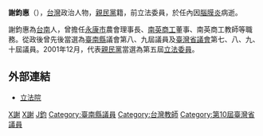 {{Unreferenced|time=2018-09-23T06:31:05+00:00}}
{{Infobox_officeholder
| name = 謝鈞惠
| image name =
| width = 
| now =  
| period = 
| Sex = 男 
| Native place = 
| date of birth =1939年7月12日
| date of death = {{death date and age|2002|10|13|1939|7|12}}
| party = {{Pfp}}
| place of birth = {{TWN-JPN}}
| place of death =
| nationality = {{JPN-EMP}}（1939－1945）<br>{{ROC}}（1945－2002）
| past = 

美國密蘇里州威廉斯大學榮譽政治學博士
主要經歷：
*中華民國珠算比賽青年組全國第2名
*中華民國珠算學會創辦會員
*臺南縣永康市農會理事長 
*南英商工董事 
*南英商工教師
*臺南縣永康市農會理事長
*臺南縣政府租佃委員
*臺南縣議會（第八屆）議員
*臺南縣議會（第九屆）議員
*臺灣省議會（第七屆）議員
*臺灣省議會（第八屆）議員
*臺灣省議會（第九屆）議員
*臺灣省議會（第十屆）議員
*臺南縣永康鄉後備軍人輔導中心主任
*國民黨省議會黨團副書記長
*中國國民黨臺灣省黨部評議委員
*中國國民黨中央黨務顧問
*中華老人扶養研究發展協會理事長
*臺南縣交通義警大隊隊長
*臺灣省諮議員
*立法院（第五屆）委員<br><span style="color: blue;">（2002年）</span>
}}
'''謝鈞惠'''（{{bd|1939年|7月12日|2002年|10月13日|catIdx=H}}），[[台灣|台灣]]政治人物，[[親民黨|親民黨]]籍，前立法委員，於任內因[[腦膜炎|腦膜炎]]病逝。

謝鈞惠為[[台南|台南]]人，曾擔任[[永康市|永康市]]農會理事長、[[南英商工|南英商工]]董事、南英商工教師等職務。從政後曾先後當選為[[臺南縣|臺南縣]]議會第八、九屆議員及[[臺灣省議會|臺灣省議會]]第七、八、九、十屆議員。2001年12月，代表[[親民黨|親民黨]]當選為第五屆[[立法委員|立法委員]]。

==外部連結==
*[https://www.ly.gov.tw/Pages/List.aspx?nodeid=1294 立法院]

{{TW-poli-bio-stub}}
{{第5屆中華民國立法委員}}
{{authority control}}

[[Category:第五屆立法院立法委員|X謝]]
[[Category:親民黨籍立法委員|X謝]]
[[Category:謝姓|J鈞]]
[[Category:臺南縣議員|Category:臺南縣議員]]
[[Category:台灣教師|Category:台灣教師]]
[[Category:第10屆臺灣省議員|Category:第10屆臺灣省議員]]